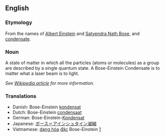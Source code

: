 ==English==

===Etymology===
From the names of [[w:Albert_Einstein|Albert Einstein]] and [[w:Satyendra_Nath_Bose|Satyendra Nath Bose]], and [[condensate]].

===Noun===
A state of matter in which all the particles (atoms or molecules) as a group are described by a single quantum state.  A Bose-Einstein Condensate is to matter what a laser beam is to light.

''See [[w:Bose-Einstein_condensate|Wikipedia article]] for more information.''

===Translations===
*Danish: Bose-Einstein [[Kondensat#Danish|kondensat]]
*Dutch: Bose-Einstein [[condensaat]]
*German: Bose-Einstein-[[Kondensat#German|Kondensat]]
*Japanese: [[ボース＝アインシュタイン凝縮]]
*Vietnamese: [[dạng hóa]] [[đặc]] Bose-Einstein [http://trithuctre.com/forum/showpost.php?s=737c9da469e02988790f3fd9cfd38684&p=82506&postcount=13]